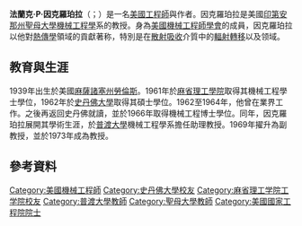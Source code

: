 {{BLP unsourced|time=2020-01-01}}
'''法蘭克·P·因克羅珀拉'''（{{lang-en|Frank P. Incropera}}；{{bd|1939年|5月12日||}}）是一名[[美國|美國]][[工程師|工程師]]與作者。因克羅珀拉是美國[[印第安那州|印第安那州]][[聖母大學|聖母大學]][[機械工程學|機械工程學]]系的教授。身為[[美國機械工程師學會|美國機械工程師學會]]的成員，因克羅珀拉以他對[[熱傳學|熱傳學]]領域的貢獻著称，特別是在[[散射|散射]][[吸收_(光學)|吸收]]介質中的[[輻射轉移|輻射轉移]]以及{{le|雙擴散對流|Double diffusive convection}}领域。

==教育與生涯==
1939年出生於美國[[麻薩諸塞州|麻薩諸塞州]][[劳伦斯_(马萨诸塞州)|勞倫斯]]。1961年於[[麻省理工學院|麻省理工學院]]取得其機械工程學士學位，1962年於[[史丹佛大學|史丹佛大學]]取得其碩士學位。1962至1964年，他曾在業界工作。之後再返回史丹佛就讀，並於1966年取得機械工程博士學位。同年，因克羅珀拉展開其學術生涯，於[[普渡大學|普渡大學]]機械工程學系擔任助理教授。1969年擢升為副教授，並於1973年成為教授。

==參考資料==
{{Reflist}}

{{Authority control}}
{{DEFAULTSORT:Incropera, Frank P.}}
[[Category:美國機械工程師|Category:美國機械工程師]]
[[Category:史丹佛大學校友|Category:史丹佛大學校友]]
[[Category:麻省理工学院工学院校友|Category:麻省理工学院工学院校友]]
[[Category:普渡大學教師|Category:普渡大學教師]]
[[Category:聖母大學教師|Category:聖母大學教師]]
[[Category:美國國家工程院院士|Category:美國國家工程院院士]]
{{US-academic-bio-stub}}